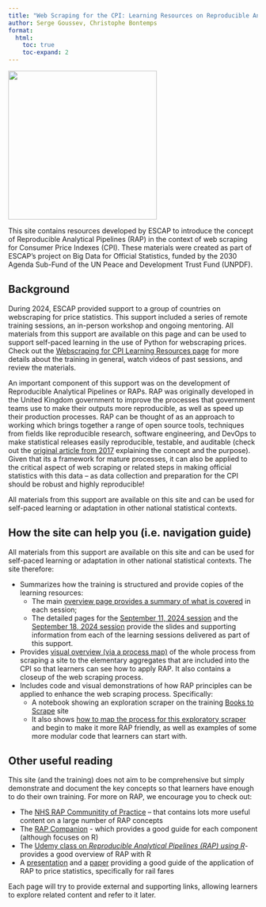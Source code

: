 ```yaml
---
title: "Web Scraping for the CPI: Learning Resources on Reproducible Analytical Pipelines (RAP)"
author: Serge Goussev, Christophe Bontemps
format:
  html:
    toc: true
    toc-expand: 2
---
```


![](images/ESCAP_LOGO_OFFICIAL.png){width=300px}

This site contains resources developed by ESCAP to introduce the concept of Reproducible Analytical Pipelines (RAP) in the context of web scraping for Consumer Price Indexes (CPI). These materials were created as part of ESCAP’s project on Big Data for Official Statistics, funded by the 2030 Agenda Sub-Fund of the UN Peace and Development Trust Fund (UNPDF).

## Background

During 2024, ESCAP provided support to a group of countries on webscraping for price statistics. This support included a series of remote training sessions, an in-person workshop and ongoing mentoring. All materials from this support are available on this page and can be used to support self-paced learning in the use of Python for webscraping prices.  Check out the [Webscraping for CPI Learning Resources page](https://stat-confluence.escap.un.org/display/WKP/Web+scraping+for+CPI%3A+Learning+Resources) for more details about the training in general, watch videos of past sessions, and review the materials.

An important component of this support was on the development of Reproducible Analytical Pipelines or RAPs. RAP was originally developed in the United Kingdom government to improve the processes that government teams use to make their outputs more reproducible, as well as speed up their production processes. RAP can be thought of as an approach to working which brings together a range of open source tools, techniques from fields like reproducible research, software engineering, and DevOps to make statistical releases easily reproducible, testable, and auditable (check out the [original article from 2017](https://dataingovernment.blog.gov.uk/2017/03/27/reproducible-analytical-pipeline/) explaining the concept and the purpose). Given that its a framework for mature processes, it can also be applied to the critical aspect of web scraping or related steps in making official statistics with this data – as data collection and preparation for the CPI should be robust and highly reproducible!

All materials from this support are available on this site and can be used for self-paced learning or adaptation in other national statistical contexts.

## How the site can help you (i.e. navigation guide)

All materials from this support are available on this site and can be used for self-paced learning or adaptation in other national statistical contexts. The site therefore:

-   Summarizes how the training is structured and provide copies of the learning resources:
    -   The main [overview page provides a summary of what is covered](teaching_materials/teaching.qmd) in each session;
    -   The detailed pages for the [September 11, 2024 session](teaching_materials/sept_11/sept_11_session.qmd) and the [September 18, 2024 session](teaching_materials/sept_18/sept_18_session.qmd) provide the slides and supporting information from each of the learning sessions delivered as part of this support.
-   Provides [visual overview (via a process map)](applying_rap/index.qmd) of the whole process from scraping a site to the elementary aggregates that are included into the CPI so that learners can see how to apply RAP. It also contains a closeup of the web scraping process.
-   Includes code and visual demonstrations of how RAP principles can be applied to enhance the web scraping process. Specifically:
    -   A notebook showing an exploration scraper on the training [Books to Scrape](https://books.toscrape.com/index.html) site
    -   It also shows [how to map the process for this exploratory scraper](applying_rap/mapping_the_process.qmd) and begin to make it more RAP friendly, as well as examples of some more modular code that learners can start with.

## Other useful reading

This site (and the training) does not aim to be comprehensive but simply demonstrate and document the key concepts so that learners have enough to do their own training. For more on RAP, we encourage you to check out:

-   The [NHS RAP Communitity of Practice](https://nhsdigital.github.io/rap-community-of-practice/introduction_to_RAP/what_is_RAP/) – that contains lots more useful content on a large number of RAP concepts
-   The [RAP Companion](https://ukgovdatascience.github.io/rap_companion/) - which provides a good guide for each component (although focuses on R)
-   The [Udemy class on *Reproducible Analytical Pipelines (RAP) using R*](https://www.udemy.com/course/reproducible-analytical-pipelines/)- provides a good overview of RAP with R
-   A [presentation](https://unece.org/sites/default/files/2023-05/7.4%20United%20Kingdom_0.pdf) and a [paper](https://unece.org/sites/default/files/2023-05/7.4%20UK_un_systems_railfares_paper.pdf) providing a good guide of the application of RAP to price statistics, specifically for rail fares

Each page will try to provide external and supporting links, allowing learners to explore related content and refer to it later.
